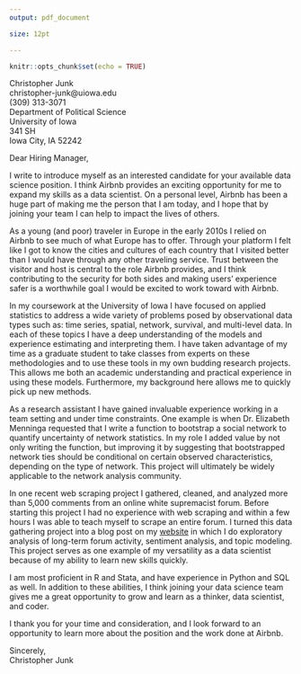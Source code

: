 ```yaml
---
output: pdf_document

size: 12pt

---
```


```r
knitr::opts_chunk$set(echo = TRUE)
```


Christopher Junk  
christopher-junk@uiowa.edu  
(309) 313-3071  
Department of Political Science  
University of Iowa  
341 SH  
Iowa City, IA 52242  


\today


Dear Hiring Manager, 

I write to introduce myself as an interested candidate for your available data science position. I think Airbnb provides an exciting opportunity for me to expand my skills as a data scientist. On a personal level, Airbnb has been a huge part of making me the person that I am today, and I hope that by joining your team I can help to impact the lives of others. 

As a young (and poor) traveler in Europe in the early 2010s I relied on Airbnb to see much of what Europe has to offer. Through your platform I felt like I got to know the cities and cultures of each country that I visited better than I would have through any other traveling service. Trust between the visitor and host is central to the role Airbnb provides, and I think contributing to the security for both sides and making users' experience safer is a worthwhile goal I would be excited to work toward with Airbnb. 

In my coursework at the University of Iowa I have focused on applied statistics to address a wide variety of problems posed by observational data types such as: time series, spatial, network, survival, and multi-level  data. In each of these topics I have a deep understanding of the models and experience estimating and interpreting them. I have taken advantage of my time as a graduate student to take classes from experts on these methodologies and to use these tools in my own budding research projects. This allows me both an academic understanding and practical experience in using these models. Furthermore, my background here allows me to quickly pick up new methods. 

As a research assistant I have gained invaluable experience working in a team setting and under time constraints. One example is when Dr. Elizabeth Menninga requested that I write a function to bootstrap a social network to quantify uncertainty of network statistics. In my role I added value by not only writing the function, but improving it by suggesting that bootstrapped network ties should be conditional on certain observed characteristics, depending on the type of network. This project will ultimately be widely applicable to the network analysis community. 

In one recent web scraping project I gathered, cleaned, and analyzed more than 5,000 comments from an online white supremacist forum. Before starting this project I had no experience with web scraping and within a few hours I was able to teach myself to scrape an entire forum. I turned this data gathering project into a blog post on my [website](https://christopherjunk.netlify.com/blog/2019/05/24/white-extremist-webscrape-frequency-sentiments-and-topics/) in which I do exploratory analysis of long-term forum activity, sentiment analysis, and topic modeling. This project serves as one example of my versatility as a data scientist because of my ability to learn new skills quickly. 

I am most proficient in R and Stata, and have experience in Python and SQL as well. In addition to these abilities, I think joining your data science team gives me a great opportunity to grow and learn as a thinker, data scientist, and coder. 


I thank you for your time and consideration, and I look forward to an opportunity to learn more about the position and the work done at Airbnb. 


Sincerely,  
Christopher Junk
